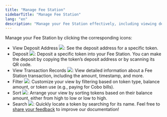 ```yaml
---
title: "Manage Fee Station"
sidebarTitle: "Manage Fee Station"
lang: "en"
description: "Manage your Fee Station effectively, including viewing deposit addresses and transaction records."
---
```


Manage your Fee Station by clicking the corresponding icons:

- View Deposit Address <img src="/en/images/fee-station/address.svg" className="icon"></img>: See the deposit address for a specific token.
- Deposit <img src="/en/images/fee-station/icon_deposit.svg" className="icon"></img>: Deposit a specific token into your Fee Station. You can make the deposit by copying the token’s deposit address or by scanning its QR code.
- View Transaction Records <img src="/en/images/fee-station/view.svg" className="icon"></img>: View detailed information about a Fee Station transaction, including the amount, timestamp, and more.
- Filter <img src="/en/images/fee-station/filter.svg" className="icon"></img>: Customize your view by filtering based on token type, balance amount, or token use (e.g., paying for Cobo bills).
- Sort <img src="/en/images/fee-station/sort.svg" className="icon"></img>: Arrange your view by sorting tokens based on their balance amount, either from high to low or low to high.
- Search <img src="/en/images/fee-station/search.svg" className="icon"></img>: Quickly locate a token by searching for its name.
<Tip>Feel free to [share your feedback](https://forms.zohopublic.com/cobo/form/DocumentFeedbackForm/formperma/QvLOhxJv1_JMsJ-1dleZ8Itb_7rzN-LtgvsDdxosoVI?referrername=manuals) to improve our documentation!</Tip>